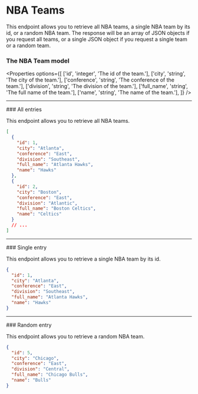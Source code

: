 
# NBA Teams

This endpoint allows you to retrieve all NBA teams, a single NBA team by its id, or a random NBA team. The response will be an array of JSON objects if you request all teams, or a single JSON object if you request a single team or a random team.

### The NBA Team model

<Properties
  options={[
    ['id', 'integer', 'The id of the team.'],
    ['city', 'string', 'The city of the team.'],
    ['conference', 'string', 'The conference of the team.'],
    ['division', 'string', 'The division of the team.'],
    ['full_name', 'string', 'The full name of the team.'],
    ['name', 'string', 'The name of the team.'],
  ]}
/>

<Hr />
### All entries

<EndpointDetails path="/nba-teams" />

This endpoint allows you to retrieve all NBA teams.

```json filename="Response"
[
  {
    "id": 1,
    "city": "Atlanta",
    "conference": "East",
    "division": "Southeast",
    "full_name": "Atlanta Hawks",
    "name": "Hawks"
  },
  {
    "id": 2,
    "city": "Boston",
    "conference": "East",
    "division": "Atlantic",
    "full_name": "Boston Celtics",
    "name": "Celtics"
  }
  // ...
]
```

<Hr />
### Single entry

<EndpointDetails path="/nba-teams/<id>" />

This endpoint allows you to retrieve a single NBA team by its id.

```json filename="Response"
{
  "id": 1,
  "city": "Atlanta",
  "conference": "East",
  "division": "Southeast",
  "full_name": "Atlanta Hawks",
  "name": "Hawks"
}
```

<Hr />
### Random entry

<EndpointDetails path="/nba-teams/random" />

This endpoint allows you to retrieve a random NBA team.

```json filename="Response"
{
  "id": 5,
  "city": "Chicago",
  "conference": "East",
  "division": "Central",
  "full_name": "Chicago Bulls",
  "name": "Bulls"
}
```
